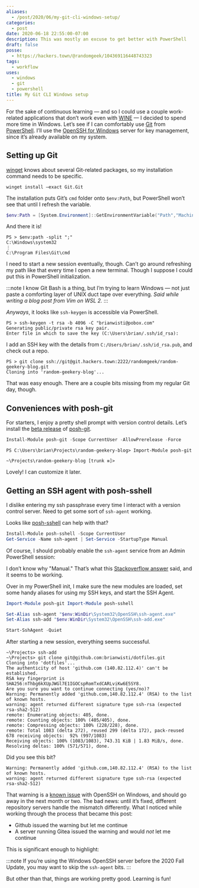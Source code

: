 ```yaml
---
aliases:
  - /post/2020/06/my-git-cli-windows-setup/
categories:
  - post
date: 2020-06-18 22:55:00-07:00
description: This was mostly an excuse to get better with PowerShell
draft: false
posse:
  - https://hackers.town/@randomgeek/104369116448743323
tags:
  - workflow
uses:
  - windows
  - git
  - powershell
title: My Git CLI Windows setup
---
```


For the sake of continuous learning — and so I could use a couple work-related
applications that don’t work even with [WINE][wine] — I decided to spend more
time in Windows.  Let’s see if I can comfortably use [Git][git] from
[PowerShell][powershell].  I’ll use the [OpenSSH for Windows][openssh-windows]
server for key management, since it’s already available on my system.

## Setting up Git

[winget][] knows about several Git-related packages, so my installation command
needs to be specific.

```text
winget install –exact Git.Git
```

The installation puts Git’s `cmd` folder onto `$env:Path`, but PowerShell
won’t see that until I refresh the variable.

```powershell
$env:Path = [System.Environment]::GetEnvironmentVariable("Path","Machine") + ";" + [System.Environment]::GetEnvironmentVariable("Path","User")
```

And there it is!

```text
PS > $env:path -split ";"
C:\Windows\system32
⋮
C:\Program Files\Git\cmd
```

I need to start a new session eventually, though.  Can’t go around refreshing
my path like that every time I open a new terminal.  Though I suppose I could
put this in PowerShell initialization.

:::note
I know Git Bash is a thing, but I’m trying to learn Windows — not just paste a
comforting layer of UNIX duct tape over everything.  *Said while writing a blog
post from Vim on WSL 2.*
:::

*Anyways*, it looks like ``ssh-keygen`` is accessible via PowerShell.

```text
PS > ssh-keygen -t rsa -b 4096 -C "brianwisti@pobox.com"
Generating public/private rsa key pair.
Enter file in which to save the key (C:\Users\brian/.ssh/id_rsa):
```

I add an SSH key with the details from `C:/Users/brian/.ssh/id_rsa.pub`, and
check out a repo.

```text
PS > git clone ssh://git@git.hackers.town:2222/randomgeek/random-geekery-blog.git
Cloning into 'random-geekery-blog'...
```

That was easy enough.  There are a couple bits missing from my regular Git day,
though.

## Conveniences with posh-git

For starters, I enjoy a pretty shell prompt with version control details.
Let’s install the [beta release][beta-release] of [posh-git][].

```powershell
Install-Module posh-git -Scope CurrentUser -AllowPrerelease -Force
```

```text
PS C:\Users\brian\Projects\random-geekery-blog> Import-Module posh-git

~\Projects\random-geekery-blog [trunk ≡]>
```

Lovely! I can customize it later.

## Getting an SSH agent with posh-sshell

I dislike entering my ssh passphrase every time I interact with a version
control server.  Need to get some sort of `ssh-agent` working.

Looks like [posh-sshell][] can help with that?

```powershell
Install-Module posh-sshell -Scope CurrentUser
Get-Service -Name ssh-agent | Set-Service -StartupType Manual
```

Of course, I should probably enable the ``ssh-agent`` service from an Admin
PowerShell session:

I don’t know why "Manual." That’s what this [Stackoverflow
answer][stackoverflow-answer] said, and it seems to be working.

Over in my PowerShell init, I make sure the new modules are loaded, set some
handy aliases for using my SSH keys, and start the SSH Agent.

```powershell title="Documents\PowerShell\profile.ps1"
Import-Module posh-git Import-Module posh-sshell

Set-Alias ssh-agent "$env:WinDir\System32\OpenSSH\ssh-agent.exe"
Set-Alias ssh-add "$env:WinDir\System32\OpenSSH\ssh-add.exe"

Start-SshAgent -Quiet
```

After starting a new session, everything seems successful.

```text
~\Projects> ssh-add
~\Projects> git clone git@github.com:brianwisti/dotfiles.git
Cloning into 'dotfiles'...
The authenticity of host 'github.com (140.82.112.4)' can't be established.
RSA key fingerprint is SHA256:nThbg6kXUpJWGl7E1IGOCspRomTxdCARLviKw6E5SY8.
Are you sure you want to continue connecting (yes/no)?
Warning: Permanently added 'github.com,140.82.112.4' (RSA) to the list of known hosts.
warning: agent returned different signature type ssh-rsa (expected rsa-sha2-512)
remote: Enumerating objects: 405, done.
remote: Counting objects: 100% (405/405), done.
remote: Compressing objects: 100% (228/228), done.
remote: Total 1083 (delta 272), reused 299 (delta 172), pack-reused 678 receiving objects:  92% (997/1083)
Receiving objects: 100% (1083/1083), 743.31 KiB | 1.83 MiB/s, done.
Resolving deltas: 100% (571/571), done.
```

Did you see this bit?

```text
Warning: Permanently added 'github.com,140.82.112.4' (RSA) to the list of known hosts.
warning: agent returned different signature type ssh-rsa (expected rsa-sha2-512)
```

That warning is a [known issue][known-issue] with OpenSSH on Windows, and
should go away in the next month or two. The bad news: until it’s fixed,
different repository servers handle the mismatch differently. What I noticed
while working through the process that became this post:

- Github issued the warning but let me continue
- A server running Gitea issued the warning and would *not* let me continue

This is significant enough to highlight:

:::note
If you’re using the Windows OpenSSH server before the 2020 Fall Update, you may want to skip the `ssh-agent` bits.
:::

But other than that, things are working pretty good. Learning is fun!

[wine]: https://winehq.org
[git]: https://git-scm.com/
[powershell]: https://docs.microsoft.com/en-us/powershell/
[openssh-windows]: https://docs.microsoft.com/en-us/windows-server/administration/openssh/openssh_install_firstuse
[winget]: https://docs.microsoft.com/en-us/windows/package-manager/winget/
[beta-release]: https://github.com/dahlbyk/posh-git
[posh-git]: https://www.powershellgallery.com/packages/posh-git/
[posh-sshell]: https://www.powershellgallery.com/packages/posh-sshell/0.3.1
[stackoverflow-answer]: https://stackoverflow.com/a/53606760
[known-issue]: https://github.com/PowerShell/Win32-OpenSSH/issues/1551
